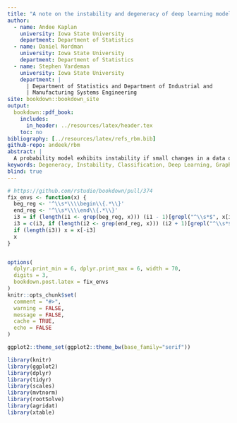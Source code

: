 ```yaml
---
title: "A note on the instability and degeneracy of deep learning models"
author: 
  - name: Andee Kaplan
    university: Iowa State University
    department: Department of Statistics
  - name: Daniel Nordman
    university: Iowa State University
    department: Department of Statistics
  - name: Stephen Vardeman
    university: Iowa State University
    department: |
      | Department of Statistics and Department of Industrial and
      | Manufacturing Systems Engineering
site: bookdown::bookdown_site
output: 
  bookdown::pdf_book:
    includes:
      in_header: ../resources/latex/header.tex
    toc: no
bibliography: [../resources/latex/refs_rbm.bib]
github-repo: andeek/rbm
abstract: |
  A probability model exhibits instability if small changes in a data outcome result in large, and often unanticipated, changes in probability. For correlated data structures found in several application areas, there is increasing interest in predicting/identifying such sensitivity in model probability structure. We consider the problem of quantifying instability for general probability models defined on sequences of observations, where each sequence of length $N$ has a finite number of possible outcomes. A sequence of probability models results, indexed by $N$, that accommodates data of expanding dimension. Model instability is formally shown to occur when a certain log-probability ratio under such models grows faster than $N$. In this case, a one component change in the data sequence can shift probability by orders of magnitude. Also, as instability becomes more extreme, the resulting probability models are shown to tend to degeneracy, placing all their probability on potentially small portions of the sample space. These results on instability apply to large classes of models commonly used in random graphs, network analysis, and machine learning contexts.
keywords: Degeneracy, Instability, Classification, Deep Learning, Graphical Models
blind: true
---
```


```r
# https://github.com/rstudio/bookdown/pull/374
fix_envs <- function(x) {
  beg_reg <- '^\\s*\\\\begin\\{.*\\}'
  end_reg <- '^\\s*\\\\end\\{.*\\}'
  i3 = if (length(i1 <- grep(beg_reg, x))) (i1 - 1)[grepl("^\\s*$", x[i1 - 1])]
  i3 = c(i3, if (length(i2 <- grep(end_reg, x))) (i2 + 1)[grepl("^\\s*$", x[i2 + 1])])
  if (length(i3)) x = x[-i3]
  x
}


options(
  dplyr.print_min = 6, dplyr.print_max = 6, width = 70,
  digits = 3,
  bookdown.post.latex = fix_envs
)
knitr::opts_chunk$set(
  comment = "#>",
  warning = FALSE,
  message = FALSE,
  cache = TRUE,
  echo = FALSE
)

ggplot2::theme_set(ggplot2::theme_bw(base_family="serif"))

library(knitr)
library(ggplot2)
library(dplyr)
library(tidyr)
library(scales)
library(mvtnorm)
library(rootSolve)
library(agridat)
library(xtable)
```
